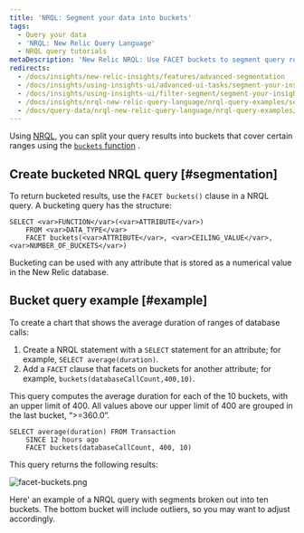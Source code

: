 ```yaml
---
title: 'NRQL: Segment your data into buckets'
tags:
  - Query your data
  - 'NRQL: New Relic Query Language'
  - NRQL query tutorials
metaDescription: 'New Relic NRQL: Use FACET buckets to segment query results into groups based on numerical values, then grouped into buckets that cover a range.'
redirects:
  - /docs/insights/new-relic-insights/features/advanced-segmentation
  - /docs/insights/using-insights-ui/advanced-ui-tasks/segment-your-insights-data-buckets
  - /docs/insights/using-insights-ui/filter-segment/segment-your-insights-data-buckets
  - /docs/insights/nrql-new-relic-query-language/nrql-query-examples/segment-your-insights-data-buckets
  - /docs/query-data/nrql-new-relic-query-language/nrql-query-examples/split-your-insights-data-buckets
---
```



Using [NRQL](/docs/query-data/nrql-new-relic-query-language/getting-started/introduction-nrql), you can split your query results into buckets that cover certain ranges using the [`buckets` function](/docs/insights/nrql-new-relic-query-language/nrql-reference/nrql-syntax-components-functions#func-buckets) .

## Create bucketed NRQL query [#segmentation]

To return bucketed results, use the `FACET buckets()` clause in a NRQL query. A bucketing query has the structure:

```
SELECT <var>FUNCTION</var>(<var>ATTRIBUTE</var>) 
    FROM <var>DATA_TYPE</var> 
    FACET buckets(<var>ATTRIBUTE</var>, <var>CEILING_VALUE</var>, <var>NUMBER_OF_BUCKETS</var>)
```

Bucketing can be used with any attribute that is stored as a numerical value in the New Relic database.

## Bucket query example [#example]

To create a chart that shows the average duration of ranges of database calls:

1. Create a NRQL statement with a `SELECT` statement for an attribute; for example, `SELECT average(duration)`.
2. Add a `FACET` clause that facets on buckets for another attribute; for example, `buckets(databaseCallCount,400,10)`.

This query computes the average duration for each of the 10 buckets, with an upper limit of 400. All values above our upper limit of 400 are grouped in the last bucket, “>=360.0”.

```
SELECT average(duration) FROM Transaction 
    SINCE 12 hours ago 
    FACET buckets(databaseCallCount, 400, 10)
```

This query returns the following results:

<img
  title="facet-buckets.png"
  alt="facet-buckets.png"
  src={facetBuckets0}
/>

<figcaption>
  Here' an example of a NRQL query with segments broken out into ten buckets. The bottom bucket will include outliers, so you may want to adjust accordingly.
</figcaption>
